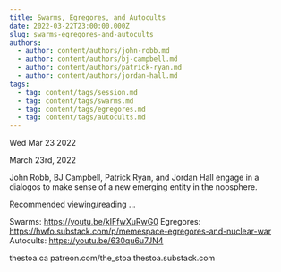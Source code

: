 ```yaml
---
title: Swarms, Egregores, and Autocults
date: 2022-03-22T23:00:00.000Z
slug: swarms-egregores-and-autocults
authors:
  - author: content/authors/john-robb.md
  - author: content/authors/bj-campbell.md
  - author: content/authors/patrick-ryan.md
  - author: content/authors/jordan-hall.md
tags:
  - tag: content/tags/session.md
  - tag: content/tags/swarms.md
  - tag: content/tags/egregores.md
  - tag: content/tags/autocults.md
---
```






Wed Mar 23 2022

March 23rd, 2022

John Robb, BJ Campbell, Patrick Ryan, and Jordan Hall engage in a dialogos to make sense of a new emerging entity in the noosphere.

Recommended viewing/reading ...

Swarms: https://youtu.be/kIFfwXuRwG0
Egregores: https://hwfo.substack.com/p/memespace-egregores-and-nuclear-war
Autocults: https://youtu.be/630qu6u7JN4

thestoa.ca
patreon.com/the_stoa
thestoa.substack.com


